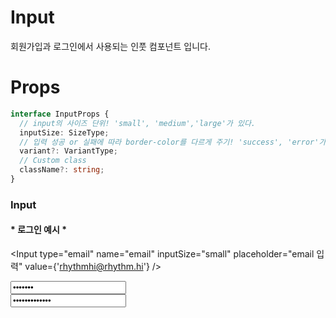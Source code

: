 

<Meta title="atoms/Input" component={Input} />

# Input

회원가입과 로그인에서 사용되는 인풋 컴포넌트 입니다.

# Props

```ts
interface InputProps {
  // input의 사이즈 단위! 'small', 'medium','large'가 있다.
  inputSize: SizeType;
  // 입력 성공 or 실패에 따라 border-color를 다르게 주기! 'success', 'error'가 있다.
  variant?: VariantType;
  // Custom class
  className?: string;
}
```

### Input

<h4>* 로그인 예시 *</h4>
<div>

  <Input
        type="email"
        name="email"
        inputSize="small"
        placeholder="email 입력"
        value={'rhythmhi@rhythm.hi'}
      />
</div>
<div>
  <Input
    type="password"
    inputSize="small"
    variant="error"
    placeholder="영문, 숫자, 특수문자 조합 6자 이상"
    value={'rhy'}
  />
  <br />
  <Input
    type="password"
    inputSize="small"
    variant="success"
    placeholder="영문, 숫자, 특수문자 조합 6자 이상"
    value={'rhy123123'}
  />
</div>
